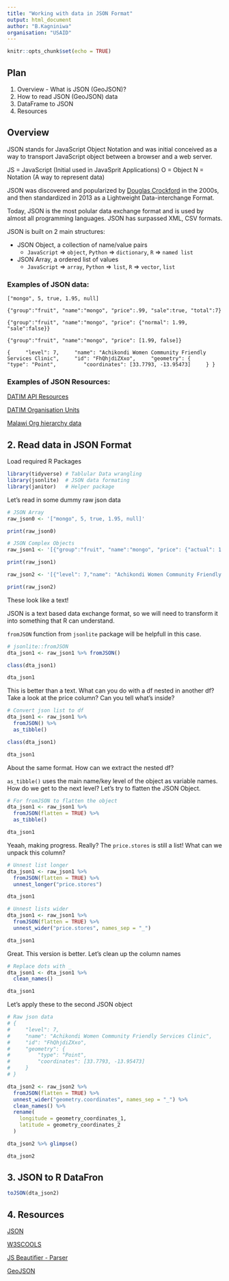 ```yaml
---
title: "Working with data in JSON Format"
output: html_document
author: "B.Kagniniwa"
organisation: "USAID"
---
```

  
```r
knitr::opts_chunk$set(echo = TRUE)
```

## Plan

1. Overview - What is JSON (GeoJSON)?
2. How to read JSON (GeoJSON) data
3. DataFrame to JSON
4. Resources


## Overview

JSON stands for JavaScript Object Notation and was initial conceived 
as a way to transport JavaScript object between a browser and a web server.

JS = JavaScript (Initial used in JavaSprit Applications)
O  = Object 
N  = Notation (A way to represent data)

JSON was discovered and popularized by [Douglas Crockford](https://www.crockford.com/about.html) in the 2000s,
and then standardized in 2013 as a Lightweight Data-interchange Format.

Today, JSON is the most polular data exchange format and is used by almost all programming languages. JSON has surpassed XML, CSV formats.

JSON is built on 2 main structures:

* JSON Object, a collection of name/value pairs
  + `JavaScript` => `object`, `Python` => `dictionary`, `R` => `named list`
* JSON Array, a ordered list of values
  + `JavaScript` => `array`, `Python` => `list`, `R` => `vector`, `list`
  
### Examples of JSON data:

`["mongo", 5, true, 1.95, null]`

`{"group":"fruit", "name":"mongo", "price":.99, "sale":true, "total":7}`

`{"group":"fruit", "name":"mongo", "price": {"normal": 1.99, "sale":false}}`

`{"group":"fruit", "name":"mongo", "price": [1.99, false]}`

`{
    "level": 7,
    "name": "Achikondi Women Community Friendly Services Clinic",
    "id": "FhQhjdiZXxo",
    "geometry": {
        "type": "Point",
        "coordinates": [33.7793, -13.95473]
    }
}`

### Examples of JSON Resources:

[DATIM API Resources](https://www.datim.org/api/resources.json)

[DATIM Organisation Units](https://www.datim.org/api/organisationUnits.json)

[Malawi Org hierarchy data](https://final.datim.org/api/organisationUnits?filter=path:like:lZsCb6y0KDX&fields=id,name,path,level,geometry&paging=false&format=json)


## 2. Read data in JSON Format

Load required R Packages

```r
library(tidyverse) # Tablular Data wrangling
library(jsonlite)  # JSON data formating
library(janitor)   # Helper package
```

Let's read in some dummy raw json data

```r
# JSON Array
raw_json0 <- '["mongo", 5, true, 1.95, null]'

print(raw_json0)

# JSON Complex Objects
raw_json1 <- '[{"group":"fruit", "name":"mongo", "price": {"actual": 1.99, "sale":false, "rate": 0, "stores": [22, 890]}}]'

print(raw_json1)

raw_json2 <- '[{"level": 7,"name": "Achikondi Women Community Friendly Services Clinic","id": "FhQhjdiZXxo","geometry": {"type": "Point","coordinates": [33.7793, -13.95473]}}]'

print(raw_json2)

```

These look like a text!

JSON is a text based data exchange format, so we will need to transform it into something that R can understand.

`fromJSON` function from `jsonlite` package will be helpfull in this case.


```r

# jsonlite::fromJSON
dta_json1 <- raw_json1 %>% fromJSON()

class(dta_json1)

dta_json1

```


This is better than a text. What can you do with a df nested in another df?
Take a look at the price column? Can you tell what's inside?


```r

# Convert json list to df
dta_json1 <- raw_json1 %>% 
  fromJSON() %>% 
  as_tibble()

class(dta_json1)

dta_json1

```

About the same format. How can we extract the nested df?

`as_tibble()` uses the main name/key level of the object as variable names.
How do we get to the next level? Let's try to flatten the JSON Object.


```r
# For fromJSON to flatten the object
dta_json1 <- raw_json1 %>% 
  fromJSON(flatten = TRUE) %>% 
  as_tibble()

dta_json1

```


Yeaah, making progress. Really? The `price.stores` is still a list!
What can we unpack this column?

```r

# Unnest list longer
dta_json1 <- raw_json1 %>% 
  fromJSON(flatten = TRUE) %>% 
  unnest_longer("price.stores")

dta_json1

# Unnest lists wider
dta_json1 <- raw_json1 %>% 
  fromJSON(flatten = TRUE) %>% 
  unnest_wider("price.stores", names_sep = "_")

dta_json1

```


Great. This version is better. Let's clean up the column names


```r

# Replace dots with _
dta_json1 <- dta_json1 %>% 
  clean_names()

dta_json1

```


Let's apply these to the second JSON object


```r

# Raw json data
# {
#     "level": 7,
#     "name": "Achikondi Women Community Friendly Services Clinic",
#     "id": "FhQhjdiZXxo",
#     "geometry": {
#         "type": "Point",
#         "coordinates": [33.7793, -13.95473]
#     }
# }

dta_json2 <- raw_json2 %>% 
  fromJSON(flatten = TRUE) %>% 
  unnest_wider("geometry.coordinates", names_sep = "_") %>% 
  clean_names() %>% 
  rename(
    longitude = geometry_coordinates_1,
    latitude = geometry_coordinates_2
  )

dta_json2 %>% glimpse()

dta_json2

```

## 3. JSON to R DataFron

```r

toJSON(dta_json2)

```

## 4. Resources

[JSON](https://www.json.org/json-en.html)

[W3SCOOLS](https://www.w3schools.com/js/js_json_intro.asp)

[JS Beautifier - Parser](https://beautifier.io/)

[GeoJSON](https://geojson.org/)
